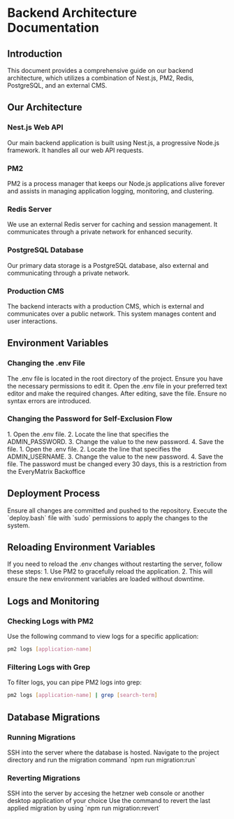 # Backend Architecture Documentation

## Introduction

This document provides a comprehensive guide on our backend architecture, which utilizes a combination of Nest.js, PM2, Redis, PostgreSQL, and an external CMS.

## Our Architecture

### Nest.js Web API
Our main backend application is built using Nest.js, a progressive Node.js framework. It handles all our web API requests.

### PM2
PM2 is a process manager that keeps our Node.js applications alive forever and assists in managing application logging, monitoring, and clustering.

### Redis Server
We use an external Redis server for caching and session management. It communicates through a private network for enhanced security.

### PostgreSQL Database
Our primary data storage is a PostgreSQL database, also external and communicating through a private network.

### Production CMS
The backend interacts with a production CMS, which is external and communicates over a public network. This system manages content and user interactions.

## Environment Variables

### Changing the .env File
<Steps>
<Step title="Locate .env File">
The .env file is located in the root directory of the project. Ensure you have the necessary permissions to edit it.
</Step>
<Step title="Edit .env File">
Open the .env file in your preferred text editor and make the required changes.
</Step>
<Step title="Save Changes">
After editing, save the file. Ensure no syntax errors are introduced.
</Step>
</Steps>

### Changing the Password for Self-Exclusion Flow
<AccordionGroup>
<Accordion title="Editing the Self-Exclusion Password">
1. Open the .env file.
2. Locate the line that specifies the ADMIN_PASSWORD.
3. Change the value to the new password.
4. Save the file.
</Accordion>
<Accordion title="Editing the Self-Exclusion Email">
1. Open the .env file.
2. Locate the line that specifies the ADMIN_USERNAME.
3. Change the value to the new password.
4. Save the file.
<Warning>
The password must be changed every 30 days, this is a restriction from the EveryMatrix Backoffice
</Warning>
</Accordion>
</AccordionGroup>

## Deployment Process
<Steps>
<Step title="Push Changes to Repository">
Ensure all changes are committed and pushed to the repository.
</Step>
<Step title="Run Deployment Script">
Execute the `deploy.bash` file with `sudo` permissions to apply the changes to the system.
</Step>
</Steps>

## Reloading Environment Variables
<AccordionGroup>
<Accordion title="Reloading .env Changes">
If you need to reload the .env changes without restarting the server, follow these steps:
1. Use PM2 to gracefully reload the application.
2. This will ensure the new environment variables are loaded without downtime.
</Accordion>
</AccordionGroup>

## Logs and Monitoring

### Checking Logs with PM2
Use the following command to view logs for a specific application:
```bash
pm2 logs [application-name]
```

### Filtering Logs with Grep
To filter logs, you can pipe PM2 logs into grep:
```bash
pm2 logs [application-name] | grep [search-term]
```

## Database Migrations

### Running Migrations
<Steps>
<Step title="Access the Server">
SSH into the server where the database is hosted.
</Step>
<Step title="Run Migration Command">
Navigate to the project directory and run the migration command `npm run migration:run`
</Step>
</Steps>

### Reverting Migrations
<Steps>
<Step title="Access the Server">
SSH into the server by accesing the hetzner web console or another desktop application of your choice
</Step>
<Step title="Run Revert Command">
Use the command to revert the last applied migration by using `npm run migration:revert`
</Step>
</Steps>
